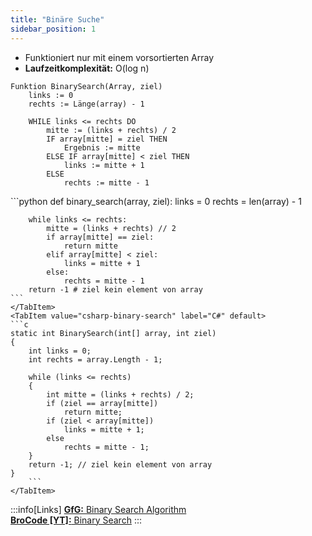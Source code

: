 ```yaml
---
title: "Binäre Suche"
sidebar_position: 1
---
```


- Funktioniert nur mit einem vorsortierten Array
- **Laufzeitkomplexität:** O(log n)

```pseudo title="Pseudocode"
Funktion BinarySearch(Array, ziel)
    links := 0
    rechts := Länge(array) - 1

    WHILE links <= rechts DO
        mitte := (links + rechts) / 2
        IF array[mitte] = ziel THEN
            Ergebnis := mitte
        ELSE IF array[mitte] < ziel THEN
            links := mitte + 1
        ELSE
            rechts := mitte - 1
```

<Tabs>
    <TabItem value="python-binary-search" label="Python" default>
    ```python
    def binary_search(array, ziel):
        links = 0
        rechts = len(array) - 1

        while links <= rechts:
            mitte = (links + rechts) // 2
            if array[mitte] == ziel:
                return mitte
            elif array[mitte] < ziel:
                links = mitte + 1
            else:
                rechts = mitte - 1
        return -1 # ziel kein element von array
    ```
    </TabItem>
    <TabItem value="csharp-binary-search" label="C#" default>
    ```c
    static int BinarySearch(int[] array, int ziel)
    {
        int links = 0;
        int rechts = array.Length - 1;

        while (links <= rechts)
        {
            int mitte = (links + rechts) / 2;
            if (ziel == array[mitte])
                return mitte;
            if (ziel < array[mitte])
                links = mitte + 1;
            else
                rechts = mitte - 1;
        }
        return -1; // ziel kein element von array
    }
        ```
    </TabItem>
</Tabs>

:::info[Links]
[**GfG:** Binary Search Algorithm](https://www.geeksforgeeks.org/binary-search/?ref=outind)  
[**BroCode [YT]:** Binary Search](https://www.youtube.com/watch?v=xrMppTpoqdw&list=PLZPZq0r_RZON1eaqfafTnEexRzuHbfZX8&index=10&pp=iAQB)
:::